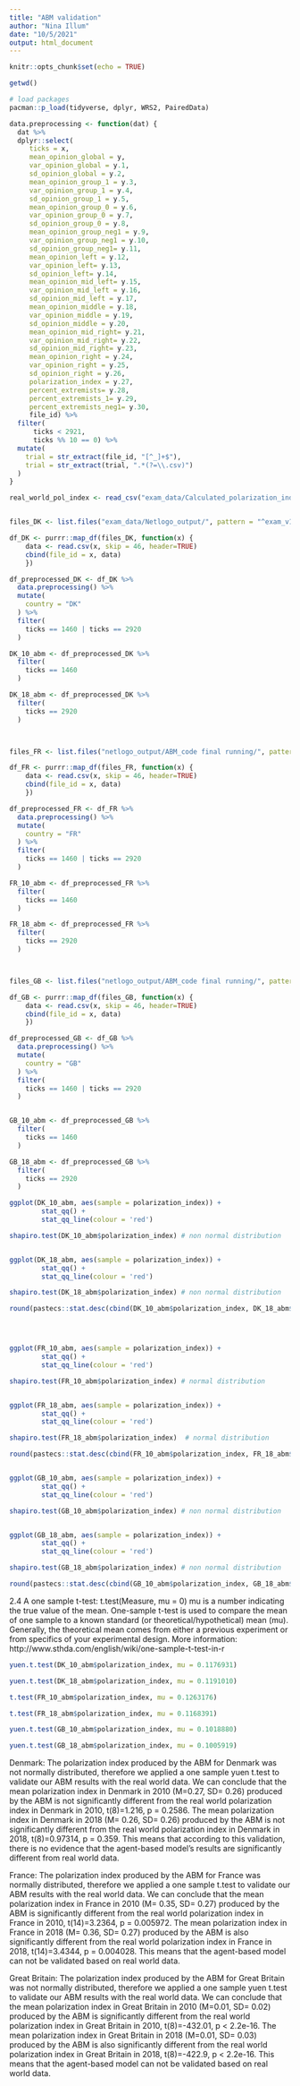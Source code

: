 ```yaml
---
title: "ABM validation"
author: "Nina Illum"
date: "10/5/2021"
output: html_document
---
```


```r
knitr::opts_chunk$set(echo = TRUE)

getwd()

# load packages
pacman::p_load(tidyverse, dplyr, WRS2, PairedData)

```

```r
data.preprocessing <- function(dat) {
  dat %>% 
  dplyr::select(
     ticks = x,
     mean_opinion_global = y,
     var_opinion_global = y.1,
     sd_opinion_global = y.2,
     mean_opinion_group_1 = y.3,
     var_opinion_group_1 = y.4,
     sd_opinion_group_1 = y.5,
     mean_opinion_group_0 = y.6,
     var_opinion_group_0 = y.7,
     sd_opinion_group_0 = y.8,
     mean_opinion_group_neg1 = y.9,
     var_opinion_group_neg1 = y.10,
     sd_opinion_group_neg1= y.11, 
     mean_opinion_left = y.12,
     var_opinion_left= y.13,
     sd_opinion_left= y.14,
     mean_opinion_mid_left= y.15,
     var_opinion_mid_left = y.16,
     sd_opinion_mid_left = y.17,
     mean_opinion_middle = y.18,
     var_opinion_middle = y.19,
     sd_opinion_middle = y.20,
     mean_opinion_mid_right= y.21,
     var_opinion_mid_right= y.22,
     sd_opinion_mid_right= y.23,
     mean_opinion_right = y.24,
     var_opinion_right = y.25,
     sd_opinion_right = y.26,
     polarization_index = y.27,
     percent_extremists= y.28,
     percent_extremists_1= y.29,
     percent_extremists_neg1= y.30,
     file_id) %>% 
  filter(
      ticks < 2921,
      ticks %% 10 == 0) %>% 
  mutate(
    trial = str_extract(file_id, "[^_]+$"),
    trial = str_extract(trial, ".*(?=\\.csv)")
  )
}
```





```r
real_world_pol_index <- read_csv("exam_data/Calculated_polarization_index.csv")


files_DK <- list.files("exam_data/Netlogo_output/", pattern = "^exam_v15 Super combined plot_DK.*?\\.csv", full.names = TRUE, recursive = T)

df_DK <- purrr::map_df(files_DK, function(x) {
	data <- read.csv(x, skip = 46, header=TRUE)
	cbind(file_id = x, data)
	})

df_preprocessed_DK <- df_DK %>% 
  data.preprocessing() %>% 
  mutate(
    country = "DK"
  ) %>% 
  filter(
    ticks == 1460 | ticks == 2920
  )

DK_10_abm <- df_preprocessed_DK %>% 
  filter(
    ticks == 1460
  )

DK_18_abm <- df_preprocessed_DK %>% 
  filter(
    ticks == 2920
  )



files_FR <- list.files("netlogo_output/ABM_code final running/", pattern = "^exam_v15 Super combined plot_FR.*?\\.csv", full.names = TRUE, recursive = T)

df_FR <- purrr::map_df(files_FR, function(x) {
	data <- read.csv(x, skip = 46, header=TRUE)
	cbind(file_id = x, data)
	})

df_preprocessed_FR <- df_FR %>% 
  data.preprocessing() %>% 
  mutate(
    country = "FR"
  ) %>% 
  filter(
    ticks == 1460 | ticks == 2920
  )

FR_10_abm <- df_preprocessed_FR %>% 
  filter(
    ticks == 1460
  )

FR_18_abm <- df_preprocessed_FR %>% 
  filter(
    ticks == 2920
  )



files_GB <- list.files("netlogo_output/ABM_code final running/", pattern = "^exam_v15 Super combined plot_GB.*?\\.csv", full.names = TRUE, recursive = T)

df_GB <- purrr::map_df(files_GB, function(x) {
	data <- read.csv(x, skip = 46, header=TRUE)
	cbind(file_id = x, data)
	})

df_preprocessed_GB <- df_GB %>% 
  data.preprocessing() %>% 
  mutate(
    country = "GB"
  ) %>% 
  filter(
    ticks == 1460 | ticks == 2920
  )


GB_10_abm <- df_preprocessed_GB %>% 
  filter(
    ticks == 1460
  )

GB_18_abm <- df_preprocessed_GB %>% 
  filter(
    ticks == 2920
  )

```



```r

ggplot(DK_10_abm, aes(sample = polarization_index)) +
        stat_qq() +
        stat_qq_line(colour = 'red')

shapiro.test(DK_10_abm$polarization_index) # non normal distribution


ggplot(DK_18_abm, aes(sample = polarization_index)) +
        stat_qq() +
        stat_qq_line(colour = 'red')

shapiro.test(DK_18_abm$polarization_index) # non normal distribution

round(pastecs::stat.desc(cbind(DK_10_abm$polarization_index, DK_18_abm$polarization_index), basic = FALSE, norm = TRUE), digits = 2)




ggplot(FR_10_abm, aes(sample = polarization_index)) +
        stat_qq() +
        stat_qq_line(colour = 'red')

shapiro.test(FR_10_abm$polarization_index) # normal distribution


ggplot(FR_18_abm, aes(sample = polarization_index)) +
        stat_qq() +
        stat_qq_line(colour = 'red')

shapiro.test(FR_18_abm$polarization_index)  # normal distribution

round(pastecs::stat.desc(cbind(FR_10_abm$polarization_index, FR_18_abm$polarization_index), basic = FALSE, norm = TRUE), digits = 2)


ggplot(GB_10_abm, aes(sample = polarization_index)) +
        stat_qq() +
        stat_qq_line(colour = 'red')

shapiro.test(GB_10_abm$polarization_index) # non normal distribution


ggplot(GB_18_abm, aes(sample = polarization_index)) +
        stat_qq() +
        stat_qq_line(colour = 'red')

shapiro.test(GB_18_abm$polarization_index) # non normal distribution

round(pastecs::stat.desc(cbind(GB_10_abm$polarization_index, GB_18_abm$polarization_index), basic = FALSE, norm = TRUE), digits = 2)


```



2.4 A one sample t-test: t.test(Measure, mu = 0)
mu is a number indicating the true value of the mean. One-sample t-test is used to compare the mean of one sample to a known standard (or theoretical/hypothetical) mean (mu). Generally, the theoretical mean comes from either a previous experiment or from specifics of your experimental design. 
More information: http://www.sthda.com/english/wiki/one-sample-t-test-in-r
```r

yuen.t.test(DK_10_abm$polarization_index, mu = 0.1176931)

yuen.t.test(DK_18_abm$polarization_index, mu = 0.1191010)

t.test(FR_10_abm$polarization_index, mu = 0.1263176)

t.test(FR_18_abm$polarization_index, mu = 0.1168391)

yuen.t.test(GB_10_abm$polarization_index, mu = 0.1018880)

yuen.t.test(GB_18_abm$polarization_index, mu = 0.1005919)
```

Denmark:
The polarization index produced by the ABM for Denmark was not normally distributed, therefore we applied a one sample yuen t.test to validate our ABM results with the real world data.
We can conclude that the mean polarization index in Denmark in 2010 (M=0.27, SD= 0.26) produced by the ABM is not significantly different from the real world polarization index in Denmark in 2010, t(8)=1.216, p = 0.2586.
The mean polarization index in Denmark in 2018 (M= 0.26, SD= 0.26) produced by the ABM is not significantly different from the real world polarization index in Denmark in 2018, t(8)=0.97314, p = 0.359.
This means that according to this validation, there is no evidence that the agent-based model's results are significantly different from real world data.


France:
The polarization index produced by the ABM for France was normally distributed, therefore we applied a one sample t.test to validate our ABM results with the real world data.
We can conclude that the mean polarization index in France in 2010 (M= 0.35, SD= 0.27) produced by the ABM is significantly different from the real world polarization index in France in 2010, t(14)=3.2364, p = 0.005972.
The mean polarization index in France in 2018 (M= 0.36, SD= 0.27) produced by the ABM is also significantly different from the real world polarization index in France in 2018, t(14)=3.4344, p = 0.004028.
This means that the agent-based model can not be validated based on real world data.


Great Britain:
The polarization index produced by the ABM for Great Britain was not normally distributed, therefore we applied a one sample yuen t.test to validate our ABM results with the real world data.
We can conclude that the mean polarization index in Great Britain in 2010 (M=0.01, SD= 0.02)  produced by the ABM is significantly different from the real world polarization index in Great Britain in 2010, t(8)=-432.01, p < 2.2e-16.
The mean polarization index in Great Britain in 2018 (M=0.01, SD= 0.03) produced by the ABM is also significantly different from the real world polarization index in Great Britain in 2018, t(8)=-422.9, p < 2.2e-16.
This means that the agent-based model can not be validated based on real world data.






